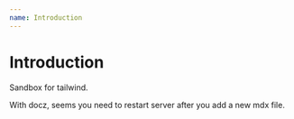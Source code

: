 ```yaml
---
name: Introduction
---
```


# Introduction

Sandbox for tailwind.

With docz, seems you need to restart server after you add a new mdx file.

